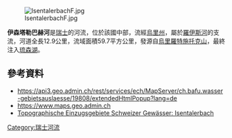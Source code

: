 {{Coord|46.91872|N|8.59709|E|display=title}}
[[Image:IsentalerbachF.jpg|right]]

'''伊森塔勒巴赫河'''是[[瑞士|瑞士]]的河流，位於該國中部，流經[[烏里州|烏里州]]，屬於[[羅伊斯河|羅伊斯河]]的支流，河道全長12.9公里，流域面積59.7平方公里，發源自[[烏里羅特施托克山|烏里羅特施托克山]]，最終注入[[琉森湖|琉森湖]]。

==參考資料==
* https://api3.geo.admin.ch/rest/services/ech/MapServer/ch.bafu.wasser-gebietsauslaesse/19808/extendedHtmlPopup?lang=de
* https://www.maps.geo.admin.ch
* [https://api3.geo.admin.ch/rest/services/ech/MapServer/ch.bafu.wasser-teileinzugsgebiete_2/191458/extendedHtmlPopup?lang=de Topographische Einzugsgebiete Schweizer Gewässer: Isentalerbach] {{Wayback|url=https://api3.geo.admin.ch/rest/services/ech/MapServer/ch.bafu.wasser-teileinzugsgebiete_2/191458/extendedHtmlPopup?lang=de |date=20201102012114 }}

{{Switzerland-geo-stub}}
[[Category:瑞士河流|Category:瑞士河流]]
